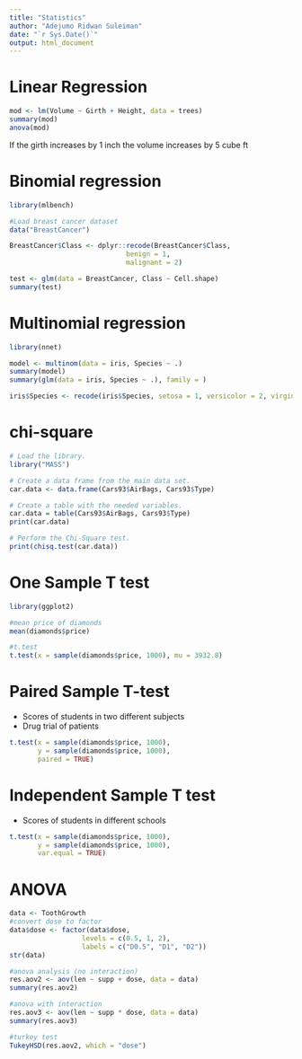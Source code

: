 ```yaml
---
title: "Statistics"
author: "Adejumo Ridwan Suleiman"
date: "`r Sys.Date()`"
output: html_document
---
```


# Linear Regression
```r
mod <- lm(Volume ~ Girth + Height, data = trees)
summary(mod)
anova(mod)
```
If the girth increases by 1 inch the volume increases by 5 cube ft

# Binomial regression
```r
library(mlbench)

#Load breast cancer dataset
data("BreastCancer")

BreastCancer$Class <- dplyr::recode(BreastCancer$Class, 
                             benign = 1,
                             malignant = 2)

test <- glm(data = BreastCancer, Class ~ Cell.shape)
summary(test)
```

# Multinomial regression

```r
library(nnet)

model <- multinom(data = iris, Species ~ .)
summary(model)
summary(glm(data = iris, Species ~ .), family = )

iris$Species <- recode(iris$Species, setosa = 1, versicolor = 2, virginica = 3)

```

# chi-square
```r
# Load the library.
library("MASS")

# Create a data frame from the main data set.
car.data <- data.frame(Cars93$AirBags, Cars93$Type)

# Create a table with the needed variables.
car.data = table(Cars93$AirBags, Cars93$Type) 
print(car.data)

# Perform the Chi-Square test.
print(chisq.test(car.data))
```

# One Sample T test
```r
library(ggplot2)

#mean price of diamonds
mean(diamonds$price)

#t.test
t.test(x = sample(diamonds$price, 1000), mu = 3932.8)
```

# Paired Sample T-test
- Scores of students in two different subjects
- Drug trial of patients
```r
t.test(x = sample(diamonds$price, 1000),
       y = sample(diamonds$price, 1000),
       paired = TRUE)
```

# Independent Sample T test
- Scores of students in different schools
```r
t.test(x = sample(diamonds$price, 1000),
       y = sample(diamonds$price, 1000),
       var.equal = TRUE)
```

# ANOVA
```r
data <- ToothGrowth
#convert dose to factor
data$dose <- factor(data$dose,
                  levels = c(0.5, 1, 2),
                  labels = c("D0.5", "D1", "D2"))
str(data)

#anova analysis (no interaction)
res.aov2 <- aov(len ~ supp + dose, data = data)
summary(res.aov2)

#anova with interaction
res.aov3 <- aov(len ~ supp * dose, data = data)
summary(res.aov3)

#turkey test
TukeyHSD(res.aov2, which = "dose")
```




